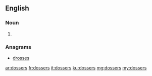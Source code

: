 ==English==

===Noun===
{{head|en|plural}}

# {{plural of|dosser|lang=en}}

===Anagrams===
* [[drosses#English|drosses]]

[[ar:dossers]]
[[fr:dossers]]
[[it:dossers]]
[[ku:dossers]]
[[mg:dossers]]
[[my:dossers]]